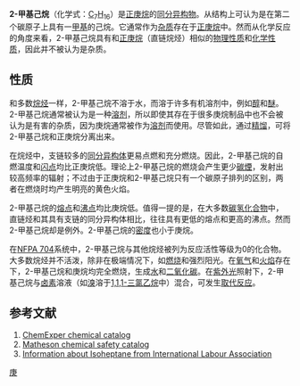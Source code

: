 {{Chembox
|   Name = 2-甲基己烷
|   ImageFile = 2-methylhexane.png
|   ImageFile1 = 2-methylhexane-2D-skeletal.svg
|Section1={{Chembox Identifiers
| CASNo = 591-76-4
| CASNo_Ref = {{cascite|correct|CAS}}
| PubChem = 11582
| ChemSpiderID = 11094
| ChemSpiderID_Ref = {{chemspidercite|correct|chemspider}}
| EINECS = 209-730-6
| UNNumber = 3295
| RTECS = MO3871500
| Beilstein = 1696856
| SMILES = CCCCC(C)C
| UNII_Ref = {{fdacite|changed|FDA}}
| UNII = YI4679P2SP
| StdInChI = 1S/C7H16/c1-4-5-6-7(2)3/h7H,4-6H2,1-3H3
| StdInChI_Ref = {{stdinchicite|correct|chemspider}}
| StdInChIKey = GXDHCNNESPLIKD-UHFFFAOYSA-N
| StdInChIKey_Ref = {{stdinchicite|correct|chemspider}}
}}
|Section2 = {{Chembox Properties
|   Formula = C<sub>7</sub>H<sub>16</sub>
|   MolarMass = 100.20 
|   Appearance = 无色液体
|   Density = 0.67 g/ml
|   Solubility = 不可溶
|   MeltingPt = −118 °C (155 K)
|   BoilingPt = 90 °C (363 K)
  }}
| Section7 = {{Chembox Hazards
|   ExternalMSDS =
|   EUClass = 易燃、有害
|   NFPA-H = 2
|   NFPA-R = 0
|   NFPA-F = 3
|   FlashPt = −18 °C
|   Autoignition = 220 °C
|   ExploLimits = 1.0–6.0%
  }}
| Section8 = {{Chembox Related
|   Function = [[烷烃|烷烃]]
|   OtherFunctn = [[己烷|己烷]]、[[庚烷|庚烷]]
|   OtherCpds = [[甲基环己烷|甲基环己烷]]
  }}
}}
'''2-甲基己烷'''（化学式：[[碳|C]]<sub>7</sub>[[氢|H]]<sub>16</sub>）是[[正庚烷|正庚烷]]的[[同分异构物|同分异构物]]。从结构上可认为是在第二个碳原子上具有一[[甲基|甲基]]的己烷。它通常作为[[杂质|杂质]]存在于[[正庚烷|正庚烷]]中。然而从化学反应的角度来看，2-甲基己烷具有和[[正庚烷|正庚烷]]（直链烷烃）相似的[[物理性质|物理性质]]和[[化学性质|化学性质]]，因此并不被认为是杂质。

== 性质 ==
和多数[[烷烃|烷烃]]一样，2-甲基己烷不溶于水，而溶于许多有机溶剂中，例如[[醇|醇]]和[[醚|醚]]。2-甲基己烷通常被认为是一种[[溶剂|溶剂]]，所以即使其存在于很多庚烷制品中也不会被认为是有害的杂质，因为庚烷通常被作为[[溶剂|溶剂]]而使用。尽管如此，通过[[精馏|精馏]]，可将2-甲基己烷和正庚烷分离出来。

在烷烃中，支链较多的[[同分异构体|同分异构体]]更易点燃和充分燃烧。因此，2-甲基己烷的自燃温度和[[闪点|闪点]]均比正庚烷低。理论上2-甲基己烷的燃烧会产生更少[[碳煙|碳煙]]，发射出较高频率的辐射；不过由于正庚烷和2-甲基己烷只有一个碳原子排列的区别，两者在燃烧时均产生明亮的黄色火焰。

2-甲基己烷的[[熔点|熔点]]和[[沸点|沸点]]均比庚烷低。值得一提的是，在大多数[[碳氢化合物|碳氢化合物]]中，直链烃和其具有支链的同分异构体相比，往往具有更低的熔点和更高的沸点。然而2-甲基己烷却是例外。2-甲基己烷的[[密度|密度]]也小于庚烷。

在[[NFPA_704|NFPA 704]]系统中，2-甲基己烷与其他烷烃被列为反应活性等级为0的化合物。大多数烷烃并不活泼，除非在极端情况下，如[[燃烧|燃烧]]和强烈阳光。在[[氧气|氧气]]和[[火焰|火焰]]存在下，2-甲基己烷和庚烷均完全燃烧，生成[[水|水]]和[[二氧化碳|二氧化碳]]。在[[紫外光|紫外光]]照射下，2-甲基己烷与[[卤素|卤素]]溶液（如[[溴|溴]]溶于[[1,1,1-三氯乙烷|1,1,1-三氯乙烷]]中）混合，可发生[[取代反应|取代反应]]。

== 参考文献 ==
#[http://www.chemexper.com/index.shtml?main=http://www.chemexper.com/search/cas/591-76-4.html ChemExper chemical catalog]{{Wayback|url=http://www.chemexper.com/index.shtml?main=http%3A%2F%2Fwww.chemexper.com%2Fsearch%2Fcas%2F591-76-4.html |date=20160304140252 }}
#[https://web.archive.org/web/20061015041944/https://www.mathesontrigas.com/pdfs/msds/MAT27910.pdf Matheson chemical safety catalog]
#[http://www.ilo.org/public/english/protection/safework/cis/products/icsc/dtasht/_icsc06/icsc0658.htm Information about Isoheptane from International Labour Association]{{Wayback|url=http://www.ilo.org/public/english/protection/safework/cis/products/icsc/dtasht/_icsc06/icsc0658.htm |date=20080321140644 }}

[[Category:庚烷|庚]]